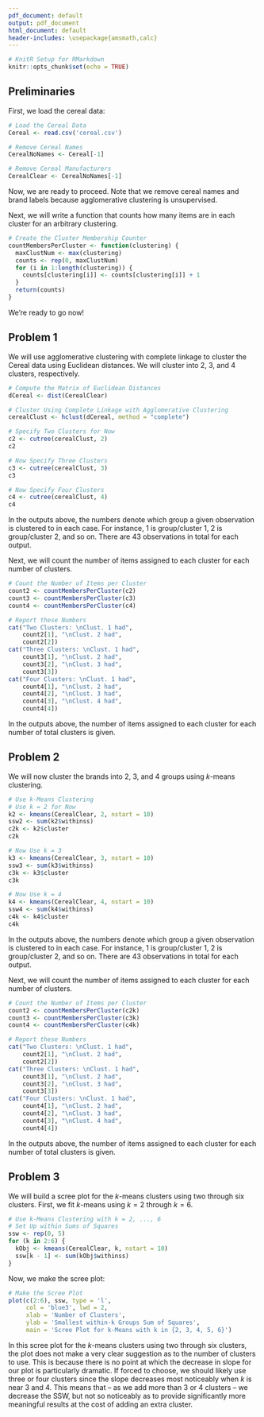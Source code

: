 ```yaml
---
pdf_document: default
output: pdf_document
html_document: default
header-includes: \usepackage{amsmath,calc}
---
```


\begin{center}
\huge{Multivariate Analysis} \\ 
\huge{Homework \#10}

\large{Aidan Dykstal} \\
\large{April $15^{\text{th}}$, 2020}
\end{center}

```r
# KnitR Setup for RMarkdown
knitr::opts_chunk$set(echo = TRUE)
```

## Preliminaries
First, we load the cereal data:
```r
# Load the Cereal Data
Cereal <- read.csv('cereal.csv')

# Remove Cereal Names
CerealNoNames <- Cereal[-1]

# Remove Cereal Manufacturers
CerealClear <- CerealNoNames[-1]
```
Now, we are ready to proceed. Note that we remove cereal names and brand labels because agglomerative clustering is unsupervised.

Next, we will write a function that counts how many items are in each cluster for an arbitrary clustering.
```r
# Create the Cluster Membership Counter
countMembersPerCluster <- function(clustering) {
  maxClustNum <- max(clustering)
  counts <- rep(0, maxClustNum)
  for (i in 1:length(clustering)) {
    counts[clustering[i]] <- counts[clustering[i]] + 1
  }
  return(counts)
}
```
We're ready to go now!

\newpage

## Problem 1
We will use agglomerative clustering with complete linkage to cluster the Cereal data using Euclidean distances. We will cluster into 2, 3, and 4 clusters, respectively.
```r
# Compute the Matrix of Euclidean Distances
dCereal <- dist(CerealClear)

# Cluster Using Complete Linkage with Agglomerative Clustering
cerealClust <- hclust(dCereal, method = "complete")

# Specify Two Clusters for Now
c2 <- cutree(cerealClust, 2)
c2

# Now Specify Three Clusters
c3 <- cutree(cerealClust, 3)
c3

# Now Specify Four Clusters
c4 <- cutree(cerealClust, 4)
c4
```
In the outputs above, the numbers denote which group a given observation is clustered to in each case. For instance, 1 is group/cluster 1, 2 is group/cluster 2, and so on. There are 43 observations in total for each output.

Next, we will count the number of items assigned to each cluster for each number of clusters.
```r
# Count the Number of Items per Cluster
count2 <- countMembersPerCluster(c2)
count3 <- countMembersPerCluster(c3)
count4 <- countMembersPerCluster(c4)

# Report these Numbers
cat("Two Clusters: \nClust. 1 had",
    count2[1], "\nClust. 2 had",
    count2[2])
cat("Three Clusters: \nClust. 1 had",
    count3[1], "\nClust. 2 had",
    count3[2], "\nClust. 3 had",
    count3[3])
cat("Four Clusters: \nClust. 1 had",
    count4[1], "\nClust. 2 had",
    count4[2], "\nClust. 3 had",
    count4[3], "\nClust. 4 had",
    count4[4])
```
In the outputs above, the number of items assigned to each cluster for each number of total clusters is given.

\newpage

## Problem 2
We will now cluster the brands into 2, 3, and 4 groups using $k$-means clustering.
```r
# Use k-Means Clustering
# Use k = 2 for Now
k2 <- kmeans(CerealClear, 2, nstart = 10)
ssw2 <- sum(k2$withinss)
c2k <- k2$cluster
c2k

# Now Use k = 3
k3 <- kmeans(CerealClear, 3, nstart = 10)
ssw3 <- sum(k3$withinss)
c3k <- k3$cluster
c3k

# Now Use k = 4
k4 <- kmeans(CerealClear, 4, nstart = 10)
ssw4 <- sum(k4$withinss)
c4k <- k4$cluster
c4k
```
In the outputs above, the numbers denote which group a given observation is clustered to in each case. For instance, 1 is group/cluster 1, 2 is group/cluster 2, and so on. There are 43 observations in total for each output.

Next, we will count the number of items assigned to each cluster for each number of clusters.
```r
# Count the Number of Items per Cluster
count2 <- countMembersPerCluster(c2k)
count3 <- countMembersPerCluster(c3k)
count4 <- countMembersPerCluster(c4k)

# Report these Numbers
cat("Two Clusters: \nClust. 1 had",
    count2[1], "\nClust. 2 had",
    count2[2])
cat("Three Clusters: \nClust. 1 had",
    count3[1], "\nClust. 2 had",
    count3[2], "\nClust. 3 had",
    count3[3])
cat("Four Clusters: \nClust. 1 had",
    count4[1], "\nClust. 2 had",
    count4[2], "\nClust. 3 had",
    count4[3], "\nClust. 4 had",
    count4[4])
```
In the outputs above, the number of items assigned to each cluster for each number of total clusters is given.

\newpage

## Problem 3
We will build a scree plot for the $k$-means clusters using two through six clusters. First, we fit $k$-means using $k = 2$ through $k = 6$.
```r
# Use k-Means Clustering with k = 2, ..., 6
# Set Up within Sums of Squares
ssw <- rep(0, 5)
for (k in 2:6) {
  kObj <- kmeans(CerealClear, k, nstart = 10)
  ssw[k - 1] <- sum(kObj$withinss)
}
```
Now, we make the scree plot:
```r
# Make the Scree Plot
plot(c(2:6), ssw, type = 'l', 
     col = 'blue3', lwd = 2,
     xlab = 'Number of Clusters',
     ylab = 'Smallest within-k Groups Sum of Squares',
     main = 'Scree Plot for k-Means with k in {2, 3, 4, 5, 6}')
```
In this scree plot for the $k$-means clusters using two through six clusters, the plot does not make a very clear suggestion as to the number of clusters to use. This is because there is no point at which the decrease in slope for our plot is particularly dramatic. If forced to choose, we should likely use three or four clusters since the slope decreases most noticeably when $k$ is near 3 and 4. This means that -- as we add more than 3 or 4 clusters -- we decrease the SSW, but not so noticeably as to provide significantly more meaningful results at the cost of adding an extra cluster.